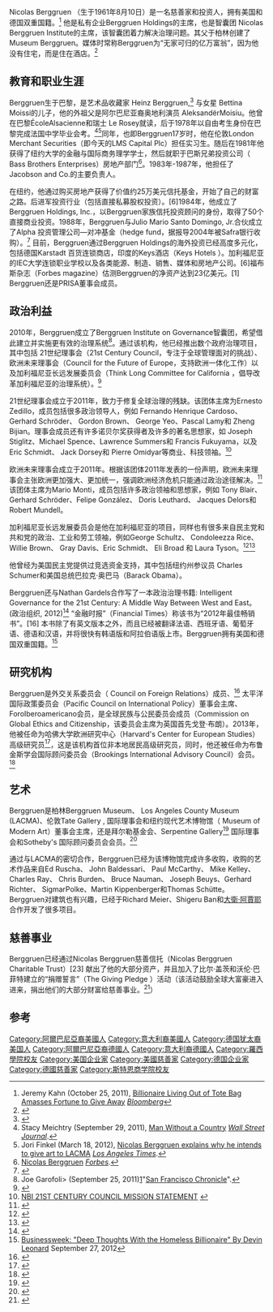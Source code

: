 Nicolas Berggruen （生于1961年8月10日）是一名慈善家和投资人，拥有美国和德国双重国籍。<ref name="bloomberg.com">Jeremy Kahn (October 25, 2011), [http://www.bloomberg.com/news/2011-10-25/billionaire-living-out-of-tote-bag-amasses-fortune-to-give-away.html Billionaire Living Out of Tote Bag Amasses Fortune to Give Away] {{Wayback|url=http://www.bloomberg.com/news/2011-10-25/billionaire-living-out-of-tote-bag-amasses-fortune-to-give-away.html |date=20131102060427 }} ''[[Bloomberg_L.P.|Bloomberg]]''</ref> 他是私有企业Berggruen Holdings的主席，也是智囊团 Nicolas Berggruen Institute的主席，该智囊团着力解决治理问题。其父于柏林创建了Museum Berggruen。媒体时常称Berggruen为“无家可归的亿万富翁”，因为他没有住宅，而是住在酒店。<ref name="sfgate250911">{{cite news |url=http://www.sfgate.com/cgi-bin/article.cgi?f=/c/a/2011/09/25/MNK21L6IF8.DTL |date=25 September 2011 |accessdate=2 October 2011 |last=Garofoli |first=Joe |title=Can billionaire Nicolas Berggruen fix California? |newspaper=[[San_Francisco_Chronicle|San Francisco Chronicle]] |archive-date=2011-09-27 |archive-url=https://web.archive.org/web/20110927075713/http://www.sfgate.com/cgi-bin/article.cgi?f=%2Fc%2Fa%2F2011%2F09%2F25%2FMNK21L6IF8.DTL |dead-url=no }}</ref>

==教育和职业生涯==

Berggruen生于巴黎，是艺术品收藏家 Heinz Berggruen,<ref>{{Cite web |url=http://www.businessweek.com/articles/2012-09-27/deep-thoughts-with-the-homeless-billionaire |title=存档副本 |accessdate=2013-11-05 |archive-date=2013-11-22 |archive-url=https://web.archive.org/web/20131122032537/http://www.businessweek.com/articles/2012-09-27/deep-thoughts-with-the-homeless-billionaire |dead-url=no }}</ref> 与女星 Bettina Moissi的儿子，他的外祖父是阿尔巴尼亚裔奥地利演员 AleksandërMoisiu。他曾在巴黎ÉcoleAlsacienne和瑞士 Le Rosey就读，后于1978年以自由考生身份在巴黎完成法国中学毕业会考。<ref name="Man Without a Country">Stacy Meichtry (September 29, 2011), [http://online.wsj.com/article/SB10001424053111904836104576556982258399652.html#ixzz1qhloiCVU Man Without a Country] {{Wayback|url=http://online.wsj.com/article/SB10001424053111904836104576556982258399652.html#ixzz1qhloiCVU |date=20130913184656 }} ''[[Wall_Street_Journal|Wall Street Journal]]''.</ref><ref name="latimes.com">Jori Finkel (March 18, 2012), [http://www.latimes.com/entertainment/news/la-ca-nicolas-berggruen-20120318,0,1625885.story?page=1 Nicolas Berggruen explains why he intends to give art to LACMA] ''[[Los_Angeles_Times|Los Angeles Times]]''.</ref>同年，也即Berggruen17岁时，他在伦敦London Merchant Securities（即今天的LMS Capital Plc）担任实习生。随后在1981年他获得了纽约大学的金融与国际商务理学学士，然后就职于巴斯兄弟投资公司（ Bass Brothers Enterprises）房地产部门<ref>[http://www.forbes.com/lists/2010/10/billionaires-2010_Nicolas-Berggruen_EX9R.html Nicolas Berggruen] {{Wayback|url=http://www.forbes.com/lists/2010/10/billionaires-2010_Nicolas-Berggruen_EX9R.html |date=20130528052726 }} ''[[Forbes|Forbes]]''.</ref>。1983年-1987年，他担任了Jacobson and Co.的主要负责人。

在纽约，他通过购买房地产获得了价值约25万美元信托基金，开始了自己的财富之路。后进军投资行业（包括直接私募股权投资）。[6]1984年，他成立了Berggruen Holdings, Inc.，以Berggruen家族信托投资顾问的身份，取得了50个直接商业投资。1988年，Berggruen与Julio Mario Santo Domingo, Jr.合伙成立了Alpha 投资管理公司—对冲基金（hedge fund，据报导2004年被Safra银行收购）。<ref name=ftinterview>{{cite news |url=http://www.ft.com/cms/s/2/4eca9d52-1f55-11e0-8c1c-00144feab49a.html |title=Lunch with the FT: Nicolas Berggruen |work=Financial Times |first=Gillian |last=Tett |date=14 January 2011 |accessdate=25 September 2011 |archive-date=2013-12-10 |archive-url=https://web.archive.org/web/20131210083652/http://www.ft.com/cms/s/2/4eca9d52-1f55-11e0-8c1c-00144feab49a.html |dead-url=no }}</ref> 目前，Berggruen通过Berggruen Holdings的海外投资已经高度多元化，包括德国Karstadt 百货连锁商店，印度的Keys酒店（Keys Hotels ）。加利福尼亚的IEC大学连锁职业学校以及各类能源、制造、销售、媒体和房地产公司。[6]福布斯杂志（Forbes magazine）估测Berggruen的净资产达到23亿美元。[1] Berggruen还是PRISA董事会成员。

==政治利益==

2010年，Berggruen成立了Berggruen Institute on Governance智囊团，希望借此建立并实施更有效的治理系统<ref name="Can Billionaire Nicolas Berggruen Fix California">Joe Garofoli> (September 25, 2011)[http://www.sfgate.com/cgi-bin/article.cgi?f=/c/a/2011/09/25/MNK21L6IF8.DTL&ao=2]"[[San_Francisco_Chronicle|San Francisco Chronicle]]".</ref>。通过该机构，他已经推出数个政府治理项目，其中包括 21世纪理事会（21st Century Council，专注于全球管理面对的挑战）、欧洲未来理事会（Council for the Future of Europe，支持欧洲一体化工作）以及加利福尼亚长远发展委员会（Think Long Committee for California ，倡导改革加利福尼亚的治理系统）。<ref>{{cite web |url=http://www.sacbee.com/2011/11/20/4065880/thinking-long-about-states-future.html |title=存档副本 |accessdate=2012-04-11 |deadurl=yes |archiveurl=https://web.archive.org/web/20120419020036/http://www.sacbee.com/2011/11/20/4065880/thinking-long-about-states-future.html |archivedate=2012-04-19 }}</ref>

21世纪理事会成立于2011年，致力于修复全球治理的残缺。该团体主席为Ernesto Zedillo，成员包括很多政治领导人，例如 Fernando Henrique Cardoso、Gerhard Schröder、 Gordon Brown、 George Yeo、Pascal Lamy和 Zheng Bijian。理事会成员还有许多诺贝尔奖获得者及许多的著名思想家，如 Joseph Stiglitz、Michael Spence、Lawrence Summers和 Francis Fukuyama，以及Eric Schmidt、 Jack Dorsey和 Pierre Omidyar等商业、科技领袖。<ref>[http://www.berggruen.org/21stcenturycouncil NBI 21ST CENTURY COUNCIL MISSION STATEMENT] {{webarchive|url=https://web.archive.org/web/20120808215551/http://berggruen.org/21stcenturycouncil |date=2012-08-08 }}</ref>

欧洲未来理事会成立于2011年。根据该团体2011年发表的一份声明，欧洲未来理事会主张欧洲更加强大、更加统一，强调欧洲经济危机只能通过政治途径解决。<ref>{{cite web |url=http://berggruen.org/files/press/future_of_europe_statement_090511.pdf |title=存档副本 |accessdate=2012-04-09 |deadurl=yes |archiveurl=https://web.archive.org/web/20120424175740/http://berggruen.org/files/press/future_of_europe_statement_090511.pdf |archivedate=2012-04-24 }}</ref> 该团体主席为Mario Monti，成员包括许多政治领袖和思想家，例如 Tony Blair、Gerhard Schröder、Felipe González、 Doris Leuthard、 Jacques Delors和 Robert Mundell。

加利福尼亚长远发展委员会是他在加利福尼亚的项目，同样也有很多来自民主党和共和党的政治、工业和劳工领袖，例如George Schultz、 Condoleezza Rice、Willie Brown、 Gray Davis、Eric Schmidt、 Eli Broad 和 Laura Tyson。<ref>{{cite news |url=http://articles.latimes.com/2010/oct/27/local/la-me-reform-20101027 |title=Bid to remake California state government finds major benefactor |newspaper=The Los Angeles Times |first=Evan |last=Halper |date=27 October 2010 |accessdate=25 September 2011 |archive-date=2011-03-18 |archive-url=https://web.archive.org/web/20110318233324/http://articles.latimes.com/2010/oct/27/local/la-me-reform-20101027 |dead-url=no }}</ref><ref>{{cite news |url=http://www.economist.com/node/18563670?story_id=18563670&fsrc=rss |title=Burn the wagons |work=The Economist |date=20 April 2011 |accessdate=25 September 2011 |archive-date=2013-11-07 |archive-url=https://web.archive.org/web/20131107104429/http://www.economist.com/node/18563670?story_id=18563670&fsrc=rss |dead-url=no }}</ref>

他曾经为美国民主党提供过竞选资金支持，其中包括纽约州参议员 Charles Schumer和美国总统巴拉克·奥巴马（Barack Obama）。

Berggruen还与Nathan Gardels合作写了一本政治治理书籍: Intelligent Governance for the 21st Century: A Middle Way Between West and East。(政治组织, 2012)<ref>{{Cite web |url=http://intelligentgov.com/ |title=存档副本 |accessdate=2013-11-05 |archive-date=2013-11-04 |archive-url=https://web.archive.org/web/20131104233108/http://intelligentgov.com/ |dead-url=yes }}</ref>  “金融时报”（Financial Times）称该书为“2012年最佳畅销书”。[16] 本书除了有英文版本之外，而且已经被翻译法语、西班牙语、葡萄牙语、德语和汉语，并将很快有韩语版和阿拉伯语版上市。Berggruen拥有美国和德国双重国籍。<ref>[http://www.businessweek.com/articles/2012-09-27/deep-thoughts-with-the-homeless-billionaire Businessweek: "Deep Thoughts With the Homeless Billionaire" By Devin Leonard] {{Wayback|url=http://www.businessweek.com/articles/2012-09-27/deep-thoughts-with-the-homeless-billionaire |date=20131122032537 }} September 27, 2012</ref>

==研究机构==

Berggruen是外交关系委员会（ Council on Foreign Relations）成员、<ref>{{Cite web |url=http://www.cfr.org/about/membership/roster.html?letter=B |title=存档副本 |accessdate=2013-11-05 |archive-date=2012-01-06 |archive-url=https://web.archive.org/web/20120106033256/http://www.cfr.org/about/membership/roster.html?letter=B |dead-url=no }}</ref> 太平洋国际政策委员会（Pacific Council on International Policy）董事会主席、ForoIberoamericano会员，是全球民族与公民委员会成员（Commission on Global Ethics and Citizenship，该委员会主席为英国首先戈登·布朗）。2013年，他被任命为哈佛大学欧洲研究中心（Harvard's Center for European Studies）高级研究员<ref>{{cite web |url=https://ces.fas.harvard.edu/files/front/BerggruenPressRelease.pdf |title=存档副本 |accessdate=2013-09-30 |deadurl=yes |archiveurl=https://web.archive.org/web/20131023061933/https://ces.fas.harvard.edu/files/front/BerggruenPressRelease.pdf |archivedate=2013-10-23 }}</ref>，这是该机构首位非本地居民高级研究员，同时，他还被任命为布鲁金斯学会国际顾问委员会（Brookings International Advisory Council）会员。<ref>{{Cite web |url=http://www.brookings.edu/support-brookings/getting-involved/international-advisory-council |title=存档副本 |accessdate=2013-11-05 |archive-date=2014-04-23 |archive-url=https://web.archive.org/web/20140423083316/http://www.brookings.edu/support-brookings/getting-involved/international-advisory-council |dead-url=no }}</ref>

==艺术==

Berggruen是柏林Berggruen Museum、 Los Angeles County Museum (LACMA)、伦敦Tate Gallery , 国际理事会和纽约现代艺术博物馆（ Museum of Modern Art）董事会主席，还是拜尔勒基金会、Serpentine Gallery<ref>{{Cite web |url=http://www.serpentinegallery.org/support.html |title=存档副本 |access-date=2013-11-05 |archive-url=https://web.archive.org/web/20131013212458/http://www.serpentinegallery.org/support.html |archive-date=2013-10-13 |dead-url=yes }}</ref> 国际理事会和Sotheby's 国际顾问委员会会员。<ref>{{cite web |url=http://www.sothebys.com/en/inside/board-of-directors.html |title=存档副本 |accessdate=2015-02-11 |archive-date=2015-01-12 |archive-url=https://web.archive.org/web/20150112095111/http://www.sothebys.com/en/inside/board-of-directors.html |dead-url=no }}</ref>


通过与LACMA的密切合作，Berggruen已经为该博物馆完成许多收购，收购的艺术作品来自Ed Ruscha、 John Baldessari、 Paul McCarthy、 Mike Kelley、 Charles Ray、 Chris Burden、 Bruce Nauman、 Joseph Beuys、Gerhard Richter、 SigmarPolke、Martin Kippenberger和Thomas Schütte。 Berggruen对建筑也有兴趣，已经于Richard Meier、Shigeru Ban和[[大衛·阿賈耶|大衛·阿賈耶]]合作开发了很多项目。

==慈善事业==

Berggruen已经通过Nicolas Berggruen慈善信托（Nicolas Berggruen Charitable Trust）[23] 献出了他的大部分资产，并且加入了比尔·盖茨和沃伦·巴菲特建立的“捐赠誓言”（The Giving Pledge ）活动（该活动鼓励全球大富豪进入进来，捐出他们的大部分财富给慈善事业。<ref>{{Cite web |url=http://givingpledge.org/pdf/letters/Berggruen_Letter.pdf |title=存档副本 |access-date=2013-11-05 |archive-url=https://web.archive.org/web/20131107072235/http://givingpledge.org/pdf/letters/Berggruen_Letter.pdf |archive-date=2013-11-07 |dead-url=yes }}</ref>）

==参考==
{{reflist}}

{{DEFAULTSORT: Berggruen, Nicolas}}
[[Category:阿爾巴尼亞裔美國人|Category:阿爾巴尼亞裔美國人]]
[[Category:意大利裔美國人|Category:意大利裔美國人]]
[[Category:德国犹太裔美国人|Category:德国犹太裔美国人]]
[[Category:阿爾巴尼亞裔德國人|Category:阿爾巴尼亞裔德國人]]
[[Category:意大利裔德國人|Category:意大利裔德國人]]
[[Category:羅西學院校友|Category:羅西學院校友]]
[[Category:美国企业家|Category:美国企业家]]
[[Category:美國慈善家|Category:美國慈善家]]
[[Category:德国企业家|Category:德国企业家]]
[[Category:德國慈善家|Category:德國慈善家]]
[[Category:斯特恩商学院校友|Category:斯特恩商学院校友]]